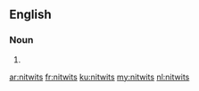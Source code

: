 ==English==

===Noun===
{{head|en|noun plural form}}

# {{plural of|nitwit|lang=en}}

[[ar:nitwits]]
[[fr:nitwits]]
[[ku:nitwits]]
[[my:nitwits]]
[[nl:nitwits]]